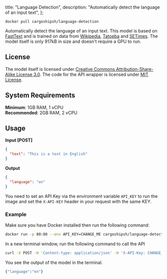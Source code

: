 
  title: "Language Detection",
  description: "Automatically detect the language of an input text",
};

```
docker pull cargoshipsh/language-detection
```

Automatically detect the language of an input text. This model is based on [FastText](https://fasttext.cc/docs/en/language-identification.html) and is trained on data from [Wikipedia](https://www.wikipedia.org/), [Tatoeba](https://tatoeba.org/eng/) and [SETimes](http://nlp.ffzg.hr/resources/corpora/setimes/). The model itself is only 917kB in size and doesn't require a GPU to run.

## License

The model itself is licensed under [Creative Commons Attribution-Share-Alike License 3.0](https://creativecommons.org/licenses/by-sa/3.0/). The code for the API wrapper is licensed under [MIT License](https://opensource.org/license/mit/).

## System Requirements

**Minimum**: 1GB RAM, 1 vCPU<br/>
**Recommended**: 2GB RAM, 2 vCPU

## Usage

**Input [POST]**

```json
{
  "text": "This is a text in English"
}
```

**Output**

```json
{
  "language": "en"
}
```

You need to set an API Key via the environment variable `API_KEY` to run the image and set the `X-API-KEY` header in your request with the same KEY.

### Example

Make sure you have Docker installed then run the following command:

```bash
docker run -p 80:80 --env API_KEY=CHANGE_ME cargoshipsh/language-detection:main
```

In a new terminal window, run the following command to call the API

```bash
curl -X POST -H 'Content-type: application/json' -H 'X-API-Key: CHANGE_ME' --data '{"text":"Hello, World!"}' http://localhost:80
```

You see the output of the model in the terminal.

```bash
{"language":"en"}
```

